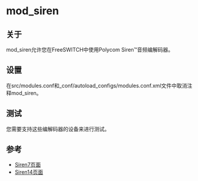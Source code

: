 # mod_siren

## 关于

mod_siren允许您在FreeSWITCH中使用Polycom Siren™音频编解码器。

## 设置

在src/modules.conf和_conf/autoload_configs/modules.conf.xml文件中取消注释mod_siren。

## 测试

您需要支持这些编解码器的设备来进行测试。

## 参考

* [Siren7页面](http://www.polycom.com/usa/en/company/about%5Fus/technology/siren%5Fg7221/siren%5Fg7221.html)
* [Siren14页面](http://www.polycom.com/usa/en/company/about%5Fus/technology/siren14%5Fg7221c/siren14%5Fg7221c.html)